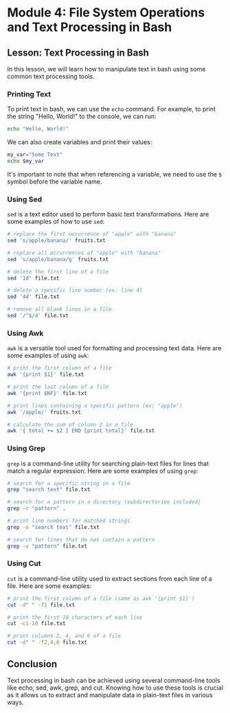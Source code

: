 # Module 4: File System Operations and Text Processing in Bash

## Lesson: Text Processing in Bash

In this lesson, we will learn how to manipulate text in bash using some common text processing tools.

### Printing Text

To print text in bash, we can use the `echo` command. For example, to print the string "Hello, World!" to the console, we can run:

```bash
echo "Hello, World!"
```

We can also create variables and print their values:

```bash
my_var="Some Text"
echo $my_var
```

It's important to note that when referencing a variable, we need to use the `$` symbol before the variable name.

### Using Sed

`sed` is a text editor used to perform basic text transformations. Here are some examples of how to use `sed`:

```bash
# replace the first occurrence of "apple" with "banana"
sed 's/apple/banana/' fruits.txt

# replace all occurrences of "apple" with "banana"
sed 's/apple/banana/g' fruits.txt

# delete the first line of a file
sed '1d' file.txt

# delete a specific line number (ex: line 4)
sed '4d' file.txt

# remove all blank lines in a file
sed '/^$/d' file.txt
```

### Using Awk

`awk` is a versatile tool used for formatting and processing text data. Here are some examples of using `awk`:

```bash
# print the first column of a file
awk '{print $1}' file.txt

# print the last column of a file
awk '{print $NF}' file.txt

# print lines containing a specific pattern (ex: "apple")
awk '/apple/' fruits.txt

# calculate the sum of column 2 in a file
awk '{ total += $2 } END {print total}' file.txt
```

### Using Grep

`grep` is a command-line utility for searching plain-text files for lines that match a regular expression. Here are some examples of using `grep`:

```bash
# search for a specific string in a file
grep "search text" file.txt

# search for a pattern in a directory (subdirectories included)
grep -r "pattern" .

# print line numbers for matched strings
grep -n "search text" file.txt

# search for lines that do not contain a pattern
grep -v "pattern" file.txt
```

### Using Cut

`cut` is a command-line utility used to extract sections from each line of a file. Here are some examples:

```bash
# print the first column of a file (same as awk '{print $1}')
cut -d" " -f1 file.txt

# print the first 10 characters of each line
cut -c1-10 file.txt

# print columns 2, 4, and 6 of a file
cut -d" " -f2,4,6 file.txt
```

## Conclusion

Text processing in bash can be achieved using several command-line tools like echo, sed, awk, grep, and cut.  Knowing how to use these tools is crucial as it allows us to extract and manipulate data in plain-text files in various ways.
